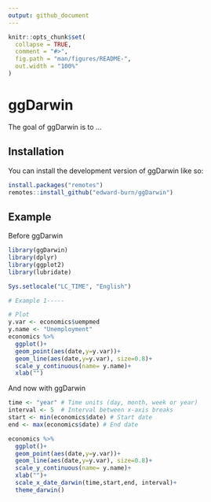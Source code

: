 ```yaml
---
output: github_document
---
```


<!-- README.md is generated from README.Rmd. Please edit that file -->

```r
knitr::opts_chunk$set(
  collapse = TRUE,
  comment = "#>",
  fig.path = "man/figures/README-",
  out.width = "100%"
)
```

# ggDarwin

<!-- badges: start -->
<!-- badges: end -->

The goal of ggDarwin is to ...

## Installation

You can install the development version of ggDarwin like so:

``` r
install.packages("remotes")
remotes::install_github("edward-burn/ggDarwin")
```

## Example

Before ggDarwin 

```r
library(ggDarwin)
library(dplyr)
library(ggplot2)
library(lubridate)

Sys.setlocale("LC_TIME", "English")

# Example 1-----

# Plot
y.var <- economics$uempmed
y.name <- "Unemployment"
economics %>%
  ggplot()+
  geom_point(aes(date,y=y.var))+
  geom_line(aes(date,y=y.var), size=0.8)+
  scale_y_continuous(name= y.name)+
  xlab("")

```

And now with ggDarwin

```r
time <- "year" # Time units (day, month, week or year)
interval <- 5  # Interval between x-axis breaks
start <- min(economics$date) # Start date
end <- max(economics$date) # End date

economics %>%
  ggplot()+
  geom_point(aes(date,y=y.var))+
  geom_line(aes(date,y=y.var), size=0.8)+
  scale_y_continuous(name= y.name)+
  xlab("")+
  scale_x_date_darwin(time,start,end, interval)+
  theme_darwin()


```
